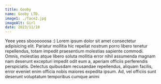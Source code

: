 ```yaml
---
title: Gooby
name: Gooby LTD.
image1: ./face2.jpg
imageAlt: Girl  
date: 2023/11/10
---
```


Yeee yees sboooooosa :) Lorem ipsum dolor sit amet consectetur adipisicing elit. Pariatur mollitia hic repellat nostrum porro libero tenetur repellendus, totam impedit praesentium molestias sapiente commodi. Omnis, molestias atque libero soluta mollitia error nihil assumenda magnam nam deserunt excepturi impedit odit eum a, aperiam officiis perferendis perspiciatis. Delectus quibusdam recusandae repellendus, aliquam facilis, error eveniet enim officia nobis maiores expedita ipsum. Ad, vel officiis sunt deserunt voluptatum temporibus cumque animi 